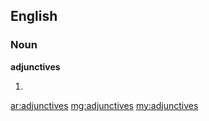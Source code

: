 ==English==

===Noun===
'''adjunctives'''

# {{plural of|adjunctive}}

[[ar:adjunctives]]
[[mg:adjunctives]]
[[my:adjunctives]]